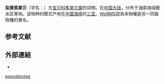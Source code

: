 {{Speciesbox
| genus = Palmadusta
| species = pseudolutea
| authority = [[馬綉同|Ma]], 1997{{r|id10683|WoRMS_877359}}
| synonyms_ref =
| synonyms = 
* ''Palmadusta psuedolutea'' {{small|Ma, 1997}}（拼寫錯誤）{{r|id10683}}
}}

'''拟黄焦掌贝'''（学名：''{{lang|la|Palmadusta pseudolutea}}''）为[[宝贝科|宝贝科]][[焦掌贝属|焦掌贝属]]的动物{{r|id10683|WoRMS_877359}}。在[[中国大陆|中国大陆]]，分布于海南海域暖水区等地{{r|id10683}}。该物种的模式产地在[[中国|中国]][[海南|海南]]的[[三亚|三亚]]{{r|id10683}}。[[WoRMS|WoRMS]]認為本物種是另一同屬物種的異名{{r|WoRMS_877359}}。

==参考文献==
{{reflist|refs=
<ref name='id10683'>{{cite web
| url=http://www.bioinfo.cn/db05/BjdwSpecies.php?action=view&id=10683 |deadurl=yes
| archive-url =https://web.archive.org/web/20160305083807/http://www.bioinfo.cn/db05/BjdwSpecies.php?action=view&id=10683
| title =拟黄焦掌贝| work =《中国动物物种编目数据库》
| publisher =中国科学院微生物研究所| author =中国科学院动物研究所
| access-date =2009-04-28| archive-date =2016-03-05}}</ref>
<ref name="WoRMS_877359">{{WoRMS |id=877359
| title=''Palmadusta pseudolutea'' Ma, 1997 |db=MolluscaBase
| access-date=2018-05-10 }}</ref>
}}

==外部連結==
*{{Wikispecies-inline|Palmadusta pseudolutea}}
{{Taxonbar}}

[[Category:焦掌贝属|pseudolutea]]


{{软体动物小作品}}